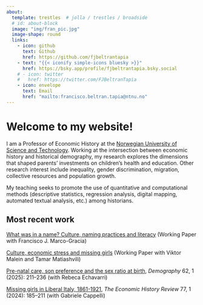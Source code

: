 ```yaml
---
about:
  template: trestles  # jolla / trestles / broadside
  # id: about-block
  image: "img/fran_pic.jpg"
  image-shape: round
  links:
    - icon: github
      text: Github
      href: https://github.com/fjbeltrantapia 
    - text: "{{< iconify simple-icons bluesky >}}"
      href: https://bsky.app/profile/fjbeltrantapia.bsky.social 
    # - icon: twitter
    #   href: https://twitter.com/FJBeltranTapia
    - icon: envelope
      text: Email
      href: "mailto:francisco.beltran.tapia@ntnu.no"  
---
```


# Welcome to my website!

I am a Professor of Economic History at the [Norwegian University of Science and Technology](https://www.ntnu.edu/employees/francisco.beltran.tapia). Working at the intersection between economic history and historical demography, my research explores the dimensions that shaped parents' investments on children's health and education. Other research interest include inequality, gender discrimination, migration, collective resources and population growth. 

My teaching seeks to promote the use of quantitative and computational methods (descriptive statistics, regression analysis, digital mapping, automated textual analysis, etc.) among historians.

::: {#about-block}
## Most recent work
:::

:::{.column-body}
[What was in a name? Culture, naming practices and literacy](https://cepr.org/publications/dp19625) (Working Paper with Francisco J. Marco-Gracia)

[Culture, economic stress and missing girls](papers/sr-culture-2024.pdf) (Working Paper with Viktor Malein and Tamar Matiashvili)

[Pre-natal care, son preference and the sex ratio at birth](papers/prenatal-care-2025.pdf), *Demography* 62, 1 (2025): 211–236 (with Rebeca Echavarri)

[Missing girls in Liberal Italy, 1861-1921](papers/sr-italy-2024.pdf), *The Economic History Review* 77, 1 (2024): 185–211 (with Gabriele Cappelli)
:::